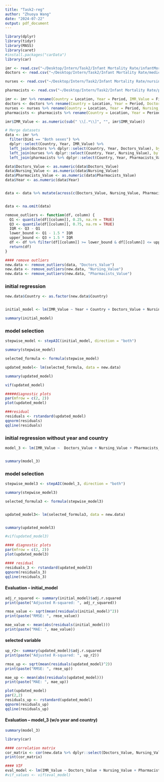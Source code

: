 ```yaml
---
title: "Task2-reg"
author: "Zhuoya Wang"
date: "2024-07-22"
output: pdf_document
---
```


```r
library(dplyr)
library(tidyr)
library(MASS)  
library(caret) 
#install.packages("carData")
library(car)
```

```r
imr <- read.csv("~/Desktop/Intern/Task2/Infant Mortality Rate/infantMortalityRate.csv")
doctors <- read.csv("~/Desktop/Intern/Task2/Infant Mortality Rate/medicalDoctors.csv")

nurses <- read.csv("~/Desktop/Intern/Task2/Infant Mortality Rate/nursingAndMidwife.csv")

pharmacists <- read.csv("~/Desktop/Intern/Task2/Infant Mortality Rate/pharmacists.csv")

```


```r
imr <- imr %>% rename(Country = Location, Year = Period, IMR_Value = First.Tooltip)
doctors <- doctors %>% rename(Country = Location, Year = Period, Doctors_Value = First.Tooltip)
nurses <- nurses %>% rename(Country = Location, Year = Period, Nursing_Value = First.Tooltip)
pharmacists <- pharmacists %>% rename(Country = Location, Year = Period, Pharmacists_Value = First.Tooltip)


```


```r
imr$IMR_Value <- as.numeric(sub(" \\[.*\\]", "", imr$IMR_Value))

# Merge datasets
data <- imr %>%
  filter(Dim1 == "Both sexes") %>%
  dplyr::select(Country, Year, IMR_Value) %>%
  left_join(doctors %>% dplyr::select(Country, Year, Doctors_Value), by = c("Country", "Year")) %>%
  left_join(nurses %>% dplyr::select(Country, Year, Nursing_Value), by = c("Country", "Year")) %>%
  left_join(pharmacists %>% dplyr::select(Country, Year, Pharmacists_Value), by = c("Country", "Year"))

```


```r
data$Doctors_Value <- as.numeric(data$Doctors_Value)
data$Nursing_Value <- as.numeric(data$Nursing_Value)
data$Pharmacists_Value <- as.numeric(data$Pharmacists_Value)
data$Year <- as.numeric(data$Year)


data <- data %>% mutate(across(c(Doctors_Value, Nursing_Value, Pharmacists_Value), ~ ifelse(is.na(.), mean(., na.rm = TRUE), .)))


data <- na.omit(data)
```




```r
remove_outliers <- function(df, column) {
  Q1 <- quantile(df[[column]], 0.25, na.rm = TRUE)
  Q3 <- quantile(df[[column]], 0.75, na.rm = TRUE)
  IQR <- Q3 - Q1
  lower_bound <- Q1 - 1.5 * IQR
  upper_bound <- Q3 + 1.5 * IQR
  df <- df %>% filter(df[[column]] >= lower_bound & df[[column]] <= upper_bound)
  return(df)
}

#### remove outliers
new.data <- remove_outliers(data, "Doctors_Value")
new.data <- remove_outliers(new.data, "Nursing_Value")
new.data <- remove_outliers(new.data, "Pharmacists_Value")
```


### initial regression
```r

new.data$Country <- as.factor(new.data$Country)


initial_model <- lm(IMR_Value ~ Year + Country + Doctors_Value + Nursing_Value + Pharmacists_Value, data = new.data)

summary(initial_model)
```



### model selection
```r
stepwise_model <- stepAIC(initial_model, direction = "both")

summary(stepwise_model)
```


```r
selected_formula <- formula(stepwise_model)

updated_model<- lm(selected_formula, data = new.data)

summary(updated_model)
```


```r
vif(updated_model)

#####diagnostic plots
par(mfrow = c(2, 2))
plot(updated_model)

###residual
residuals <- rstandard(updated_model)
qqnorm(residuals)
qqline(residuals)
```





### initial regression without year and country
```r

model_3 <- lm(IMR_Value ~  Doctors_Value + Nursing_Value + Pharmacists_Value, data = new.data)


summary(model_3)
```


### model selection
```r
stepwise_model3 <- stepAIC(model_3, direction = "both")

summary(stepwise_model3)
```


```r
selected_formula3 <- formula(stepwise_model3)


updated_model3<- lm(selected_formula3, data = new.data)


summary(updated_model3)
```


```r
#vif(updated_model3)

#### diagnostic plots
par(mfrow = c(2, 2))
plot(updated_model3)

#### residual
residuals_3 <- rstandard(updated_model3)
qqnorm(residuals_3)
qqline(residuals_3)
```



#### Evaluation -- initial_model
```r
adj_r_squared <- summary(initial_model)$adj.r.squared
print(paste("Adjusted R-squared: ", adj_r_squared))
```

```r

rmse_value <- sqrt(mean(residuals(initial_model)^2))
print(paste("RMSE: ", rmse_value))
```

```r
mae_value <- mean(abs(residuals(initial_model)))
print(paste("MAE: ", mae_value))
```



#### selected variable


```r
up_r2<- summary(updated_model)$adj.r.squared
print(paste("Adjusted R-squared: ", up_r2))
```

```r

rmse_up <- sqrt(mean(residuals(updated_model)^2))
print(paste("RMSE: ", rmse_up))
```

```r
mae_up <- mean(abs(residuals(updated_model)))
print(paste("MAE: ", mae_up))
```

```r
plot(updated_model)
par(2,2)
residuals_up <- rstandard(updated_model)
qqnorm(residuals_up)
qqline(residuals_up)
```







#### Evaluation -- model_3 (w/o year and country)
```r
summary(model_3)
```

```r

library(car)

#### correlation matrix
cor_matrix <- cor(new.data %>% dplyr::select(Doctors_Value, Nursing_Value, Pharmacists_Value))
print(cor_matrix)

#### VIF
eval_model <- lm(IMR_Value ~ Doctors_Value + Nursing_Value + Pharmacists_Value, data = new.data)
#vif_values <- vif(eval_model)

```



